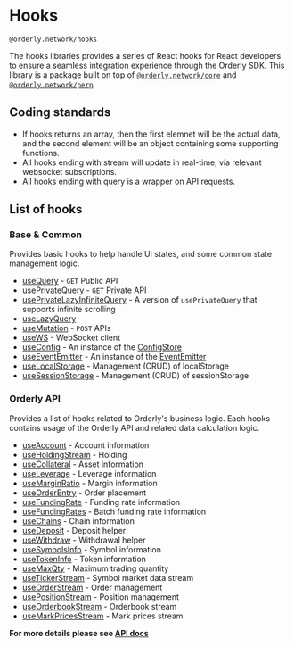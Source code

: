 
# Hooks

`@orderly.network/hooks`

The hooks libraries provides a series of React hooks for React developers to ensure a seamless integration experience through the Orderly SDK. This library is a package built on top of [`@orderly.network/core`](/apis/modules/__orderly_network___core) and [`@orderly.network/perp`](/apis/modules/__orderly_network___prep).

## Coding standards

- If hooks returns an array, then the first elemnet will be the actual data, and the second element will be an object containing some supporting functions.
- All hooks ending with stream will update in real-time, via relevant websocket subscriptions.
- All hooks ending with query is a wrapper on API requests.

## List of hooks

### Base & Common

Provides basic hooks to help handle UI states, and some common state management logic.

- [useQuery](/apis/modules/__orderly_network___hooks/useQuery) - `GET` Public API
- [usePrivateQuery](/apis/modules/__orderly_network___hooks/usePrivateQuery) - `GET` Private API
- [usePrivateLazyInfiniteQuery](/apis/modules/__orderly_network___hooks/usePrivateLazyInfiniteQuery) - A version of `usePrivateQuery` that supports infinite scrolling
- [useLazyQuery](/apis/modules/__orderly_network___hooks/useLazyQuery)
- [useMutation](/apis/modules/__orderly_network___hooks/useMutation) - `POST` APIs
- [useWS](/apis/modules/__orderly_network___hooks/useWS) - WebSocket client
- [useConfig](/apis/modules/__orderly_network___hooks/useConfig) - An instance of the [ConfigStore](/apis/modules/__orderly_network___hooks/ConfigStore)
- [useEventEmitter](/apis/modules/__orderly_network___hooks/useEventEmitter) - An instance of the [EventEmitter](/apis/modules/__orderly_network___hooks/EventEmitter)
- [useLocalStorage](/apis/modules/__orderly_network___hooks/useLocalStorage) - Management (CRUD) of localStorage
- [useSessionStorage](/apis/modules/__orderly_network___hooks/useSessionStorage) - Management (CRUD) of sessionStorage

### Orderly API

Provides a list of hooks related to Orderly's business logic. Each hooks contains usage of the Orderly API and related data calculation logic.

- [useAccount](/apis/modules/__orderly_network___hooks/useAccount) - Account information
- [useHoldingStream](/apis/modules/__orderly_network___hooks/useHoldingStream) - Holding
- [useCollateral](/apis/modules/__orderly_network___hooks/useCollateral) - Asset information
- [useLeverage](/apis/modules/__orderly_network___hooks/useLeverage) - Leverage information
- [useMarginRatio](/apis/modules/__orderly_network___hooks/useMarginRatio) - Margin information
- [useOrderEntry](/apis/modules/__orderly_network___hooks/useOrderEntry) - Order placement
- [useFundingRate](/apis/modules/__orderly_network___hooks/useFundingRate) - Funding rate information
- [useFundingRates](/apis/modules/__orderly_network___hooks/useFundingRates) - Batch funding rate information
- [useChains](/apis/modules/__orderly_network___hooks/useChains) - Chain information
- [useDeposit](/apis/modules/__orderly_network___hooks/useDeposit) - Deposit helper
- [useWithdraw](/apis/modules/__orderly_network___hooks/useWithdraw) - Withdrawal helper
- [useSymbolsInfo](/apis/modules/__orderly_network___hooks/useSymbolsInfo) - Symbol information
- [useTokenInfo](/apis/modules/__orderly_network___hooks/useTokenInfo) - Token information
- [useMaxQty](/apis/modules/__orderly_network___hooks/useMaxQty) - Maximum trading quantity
- [useTickerStream](/apis/modules/__orderly_network___hooks/useTickerStream) - Symbol market data stream
- [useOrderStream](/apis/modules/__orderly_network___hooks/useOrderStream) - Order management
- [usePositionStream](/apis/modules/__orderly_network___hooks/usePositionStream) - Position management
- [useOrderbookStream](/apis/modules/__orderly_network___hooks/useOrderbookStream) - Orderbook stream
- [useMarkPricesStream](/apis/modules/__orderly_network___hooks/useMarkPricesStream) - Mark prices stream

**For more details please see [API docs](/apis/modules/__orderly_network___hooks)**
